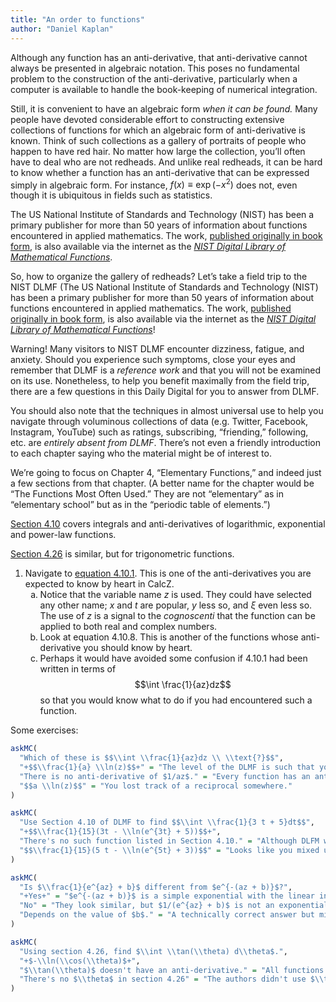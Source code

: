 ```yaml
---
title: "An order to functions"
author: "Daniel Kaplan"
---
```


Although any function has an anti-derivative, that anti-derivative cannot always be presented in algebraic notation. This poses no fundamental problem to the construction of the anti-derivative, particularly when a computer is available to handle the book-keeping of numerical integration.

Still, it is convenient to have an algebraic form *when it can be found.* Many people have devoted considerable effort to constructing extensive collections of functions for which an algebraic form of anti-derivative is known. Think of such collections as a gallery of portraits of people who happen to have red hair. No matter how large the collection, you'll often have to deal who are not redheads. And unlike real redheads, it can be hard to know whether a function has an anti-derivative that can be expressed simply in algebraic form. For instance, $f(x) \equiv \exp(-x^2)$ does not, even though it is ubiquitous in fields such as statistics.

The US National Institute of Standards and Technology (NIST) has been a primary publisher for more than 50 years of information about functions encountered in applied mathematics. The work, [published originally in book form](https://www.youtube.com/watch?v=Exf02R1FnXY), is also available via the internet as the *[NIST Digital Library of Mathematical Functions](https://dlmf.nist.gov/)*.

So, how to organize the gallery of redheads? Let's take a field trip to the NIST DLMF (The US National Institute of Standards and Technology (NIST) has been a primary publisher for more than 50 years of information about functions encountered in applied mathematics. The work, [published originally in book form](https://www.youtube.com/watch?v=Exf02R1FnXY), is also available via the internet as the *[NIST Digital Library of Mathematical Functions](https://dlmf.nist.gov/)*!

Warning! Many visitors to NIST DLMF encounter dizziness, fatigue, and anxiety. Should you experience such symptoms, close your eyes and remember that DLMF is a *reference work* and that you will not be examined on its use. Nonetheless, to help you benefit maximally from the field trip, there are a few questions in this Daily Digital for you to answer from DLMF.

You should also note that the techniques in almost universal use to help you navigate through voluminous collections of data (e.g. Twitter, Facebook, Instagram, YouTube) such as ratings, subscribing, "friending," following, etc. are *entirely absent from DLMF*. There's not even a friendly introduction to each chapter saying who the material might be of interest to.

We're going to focus on Chapter 4, "Elementary Functions," and indeed just a few sections from that chapter. (A better name for the chapter would be "The Functions Most Often Used." They are not "elementary" as in "elementary school" but as in the "periodic table of elements.")

[Section 4.10](https://dlmf.nist.gov/4.10) covers integrals and anti-derivatives of logarithmic, exponential and power-law functions. 

[Section 4.26](https://dlmf.nist.gov/4.26) is similar, but for trigonometric functions.

1. Navigate to [equation 4.10.1](http://dlmf.nist.gov/4.10.i). This is one of the anti-derivatives you are expected to know by heart in CalcZ.
    a. Notice that the variable name $z$ is used. They could have selected any other name; $x$ and $t$ are popular, $y$ less so, and $\xi$ even less so. The use of $z$ is a signal to the <span title="plural noun:
people who are considered to be especially well informed about a particular subject: 'it was hailed by the cognoscenti as one of the best golf courses in Europe.;">*cognoscenti*</span> that the function can be applied to both real and complex numbers.
    b. Look at equation 4.10.8. This is another of the functions whose anti-derivative you should know by heart. 
    c. Perhaps it would have avoided some confusion if 4.10.1 had been written in terms of $$\int \frac{1}{az}dz$$ so that you would know what to do if you had encountered such a function.
    
Some exercises:
    
```r
askMC(
  "Which of these is $$\\int \\frac{1}{az}dz \\ \\text{?}$$",
  "+$$\\frac{1}{a} \\ln(z)$$+" = "The level of the DLMF is such that you would be expected to know on your own that $\\int \\frac{1}{az} dz = \\frac{1}{a}\\int \\frac{1}{z}dz$. In other words, the $\\frac{1}{a}$ here is a scalar multiple of the function $\\frac{1}{z}$ and \"the integral of a scalar multiple of a function is the scalar multiple of the integral of the function.\". Really.",
  "There is no anti-derivative of $1/az$." = "Every function has an anti-derivative.",
  "$$a \\ln(z)$$" = "You lost track of a reciprocal somewhere."
)
```

```r
askMC(
  "Use Section 4.10 of DLMF to find $$\\int \\frac{1}{3 t + 5}dt$$",
  "+$$\\frac{1}{15}(3t - \\ln(e^{3t} + 5))$$+",
  "There's no such function listed in Section 4.10." = "Although DLFM wrote the function using the variable name $z$, using $t$ instead is perfectly legitimate.",
  "$$\\frac{1}{15}(5 t - \\ln(e^{5t} + 3))$$" = "Looks like you mixed up the $a$ and $b$."
)
```

```r
askMC(
  "Is $\\frac{1}{e^{az} + b}$ different from $e^{-(az + b)}$?",
  "+Yes+" = "$e^{-(az + b)}$ is a simple exponential with the linear interior function $-(az + b)$.",
  "No" = "They look similar, but $1/(e^{az} + b)$ is not an exponential function and it's not $1/e^{az} + 1/b$ either.",
  "Depends on the value of $b$." = "A technically correct answer but misleading, since it's only for $b=0$ that the two functions are equal."
)
```

```r
askMC(
  "Using section 4.26, find $\\int \\tan(\\theta) d\\theta$.", 
  "+$-\\ln(\\cos(\\theta)$+",
  "$\\tan(\\theta)$ doesn't have an anti-derivative." = "All functions have an anti-derivative.",
  "There's no $\\theta$ in section 4.26" = "The authors didn't use $\\theta$ as the name of the variable, but $\\theta$ (\"theta\") is every bit as good a name to use as $x$ or $t$."
)
```

